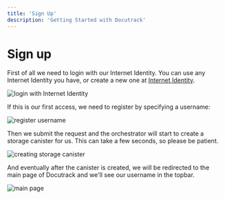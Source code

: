```yaml
---
title: 'Sign Up'
description: 'Getting Started with Docutrack'
---
```

# Sign up

First of all we need to login with our Internet Identity. You can use any Internet Identity you have, or create a new one at [Internet Identity](https://identity.ic0.app/).

![login with Internet Identity](./images/get-started-signin.png)

If this is our first access, we need to register by specifying a username:

![register username](./images/get-started-username.png)

Then we submit the request and the orchestrator will start to create a storage canister for us. This can take a few seconds, so please be patient.

![creating storage canister](./images/get-started-creating.png)

And eventually after the canister is created, we will be redirected to the main page of Docutrack and we'll see our username in the topbar.

![main page](./images/get-started-signedin.png)